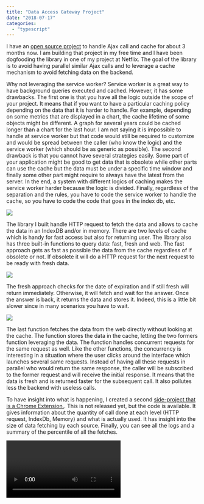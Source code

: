 ```yaml
---
title: "Data Access Gateway Project"
date: "2018-07-17"
categories:
  - "typescript"
---
```


I have an [open source project](https://github.com/MrDesjardins/dataaccessgateway) to handle Ajax call and cache for about 3 months now. I am building that project in my free time and I have been dogfooding the library in one of my project at Netflix. The goal of the library is to avoid having parallel similar Ajax calls and to leverage a cache mechanism to avoid fetching data on the backend.

Why not leveraging the service worker? Service worker is a great way to have background queries executed and cached. However, it has some drawbacks. The first one is that you have all the logic outside the scope of your project. It means that if you want to have a particular caching policy depending on the data that it is harder to handle. For example, depending on some metrics that are displayed in a chart, the cache lifetime of some objects might be different. A graph for several years could be cached longer than a chart for the last hour. I am not saying it is impossible to handle at service worker but that code would still be required to customize and would be spread between the caller (who know the logic) and the service worker (which should be as generic as possible). The second drawback is that you cannot have several strategies easily. Some part of your application might be good to get data that is obsolete while other parts can use the cache but the data must be under a specific time window and finally some other part might require to always have the latest from the server. In the end, a system with different logics of caching makes the service worker harder because the logic is divided. Finally, regardless of the separation and the rules, you have to code the service worker to handle the cache, so you have to code the code that goes in the index db, etc.

![](/images/blog/fastFetchFlowDiagram-1.png)

The library I built handle HTTP request to fetch the data and allows to cache the data in an IndexDB and/or in memory. There are two levels of cache which is handy for fast access but also for returning user. The library also has three built-in functions to query data: fast, fresh and web. The fast approach gets as fast as possible the data from the cache regardless of if obsolete or not. If obsolete it will do a HTTP request for the next request to be ready with fresh data.

![](/images/blog/freshFetchFlowDiagram-1.png)

The fresh approach checks for the date of expiration and if still fresh will return immediately. Otherwise, it will fetch and wait for the answer. Once the answer is back, it returns the data and stores it. Indeed, this is a little bit slower since in many scenarios you have to wait.

![](/images/blog/fetchWebFlowDiagram-1.png)

The last function fetches the data from the web directly without looking at the cache. The function stores the data in the cache, letting the two formers function leveraging the data. The function handles concurrent requests for the same request as well. Like the other functions, the concurrency is interesting in a situation where the user clicks around the interface which launches several same requests. Instead of having all these requests in parallel who would return the same response, the caller will be subscribed to the former request and will receive the initial response. It means that the data is fresh and is returned faster for the subsequent call. It also pollutes less the backend with useless calls.

To have insight into what is happening, I created a second [side-project that is a Chrome Extension.](https://github.com/MrDesjardins/dataaccessgatewaychromeextension). This is not released yet, but the code is available. It gives information about the quantity of call done at each level (HTTP request, IndexDb, Memory) and what is actually used. It has insight into the size of data fetching by each source. Finally, you can see all the logs and a summary of the percentile of all the fetches.

<video src="/videos/blog/AnimatedDAGExtension.mp4" controls/>

So, how does it looks? While it might sound complicated it is actually easy to use. There is the initialization portion that is done once in your single-page application, and after the request.

```typescript
// Initialization
export const DATABASE_BASE_WITH_VERSION = "DB_V1";
export const DataAccess = DataAccessGateway(DATABASE_BASE_WITH_VERSION);

// Configuration can change at any time
DataAccess.setConfiguration({
  isCacheEnabled: true,
  logError: (error: LogError) => {
    Log.trackError(error.error, "DataAccessError", error);
  },
});

// Query example
const requestInfo: AxiosRequestConfig = {
  method: "GET",
  url: "http://yoururl.com",
};
const promise1 = DataAccess.fetchFast<YourEntityModel>({
  request: requestInfo,
})
  .then((response) => {
    // Do here what ever you want
    return response.result;
  })
  .catch((error: AxiosError) => {
    // You can track error here throw error;
  });
```

The query use AxioRequestConfig that is a popular Ajax library. I am leveraging the library at the moment. Every request use the URL has the unique identifier of unicity for a request. In case you have POST with data, you can provide manually an ID in the object of the data access request fetch request. It is also possible to pass configuration for the life of the cache (in memory and IndexDB) for a single request or globally for all the Data Access Gateway library.

To summarize, Data Access Gateway is a library that helps handling caching and improve the performance of your application. It can be used directly in your code or even in your service worker. The goal is to avoid redundant request as well as having a fine-grained control on the caching policy while being as simple as possible to use.
